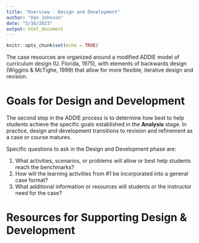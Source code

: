 ```yaml
---
title: "Overview - Design and Development"
author: "Dan Johnson"
date: "5/16/2023"
output: html_document
---
```


```r
knitr::opts_chunk$set(echo = TRUE)
```

The case resources are organized around a modified ADDIE model of curriculum design (U. Florida, 1975), with elements of backwards design (Wiggins & McTighe, 1999) that allow for more flexible, iterative design and revision.


# Goals for Design and Development

The second step in the ADDIE process is to determine how best to help students achieve the specific goals established in the __Analysis__ stage. In practice, design and development transitions to revision and refinement as a case or course matures. 

Specific questions to ask in the Design and Development phase are:

1. What activities, scenarios, or problems will allow or best help students reach the benchmarks?  
2. How will the learning activities from #1 be incorporated into a general case format?
3. What additional information or resources will students or the instructor need for the case?

# Resources for Supporting Design & Development


